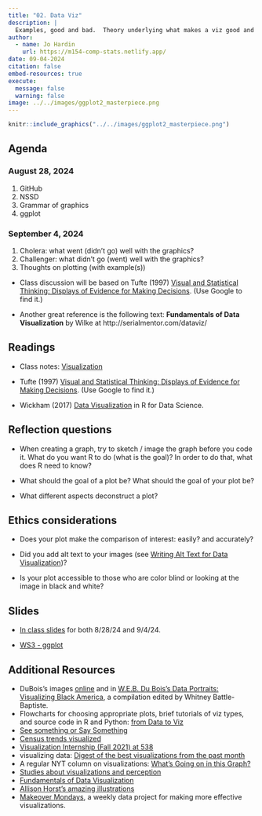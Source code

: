 ```yaml
---
title: "02. Data Viz"
description: |
  Examples, good and bad.  Theory underlying what makes a viz good and bad.  Tools to implement viz tasks.
author:
  - name: Jo Hardin
    url: https://m154-comp-stats.netlify.app/
date: 09-04-2024
citation: false
embed-resources: true
execute: 
  message: false
  warning: false
image: ../../images/ggplot2_masterpiece.png
---
```


```r
knitr::include_graphics("../../images/ggplot2_masterpiece.png")
```



## Agenda <i class="fas fa-calendar-alt"></i>

### August 28, 2024

1. GitHub
2. NSSD
3. Grammar of graphics
4. ggplot


### September 4, 2024

1. Cholera: what went (didn't go) well with the graphics?
2. Challenger: what didn't go (went) well with the graphics?
3. Thoughts on plotting (with example(s))

* Class discussion will be based on Tufte (1997) <a href = "http://www.edwardtufte.com/tufte/books_textb" target = "_blank">Visual and Statistical Thinking: Displays of Evidence for Making Decisions</a>.  (Use Google to find it.)

* Another great reference is the following text: **Fundamentals of Data Visualization** by Wilke at http://serialmentor.com/dataviz/



## Readings <i class="fas fa-book-open"></i> 

* Class notes: <a href = "https://st47s.com/Math154/Notes/02-viz.html" target= "_blank">Visualization</a>

* Tufte (1997) <a href = "http://www.edwardtufte.com/tufte/books_textb" target = "_blank">Visual and Statistical Thinking: Displays of Evidence for Making Decisions</a>.  (Use Google to find it.)

* Wickham (2017) <a href = "https://r4ds.had.co.nz/data-visualisation.html" target = "_blank">Data Visualization</a> in R for Data Science.

## Reflection questions <i class="fas fa-lightbulb"></i> 

* When creating a graph, try to sketch / image the graph before you code it.  What do you want R to do (what is the goal)?  In order to do that, what does R need to know?

* What should the goal of a plot be?  What should the goal of your plot be?

* What different aspects deconstruct a plot?

## Ethics considerations <i class="fas fa-balance-scale"></i> 

* Does your plot make the comparison of interest: easily? and accurately?

* Did you add alt text to your images (see <a href = "https://medium.com/nightingale/writing-alt-text-for-data-visualization-2a218ef43f81" target = "_blank">Writing Alt Text for Data Visualization</a>)?  

* Is your plot accessible to those who are color blind or looking at the image in black and white?

## Slides <i class="fas fa-desktop"></i>

* <a href = "https://m154-comp-stats.netlify.app/slides/2024-09-04-grammarggplot.html" target = "_blank">In class slides</a> for both 8/28/24 and 9/4/24.

* <a href = "https://m154-comp-stats.netlify.app/handout/ws3_m154_f24_tufte.pdf" target = "_blank">WS3 - ggplot</a>


## Additional Resources <i class="fas fa-laptop"></i> 

* DuBois's images <a href = "https://drawingmatter.org/w-e-b-du-bois-visionary-infographics/" target = "_blank">online</a> and in <a href = "https://bookshop.org/books/w-e-b-du-bois-s-data-portraits-visualizing-black-america/9781616897062" target = "_blank">W.E.B. Du Bois's Data Portraits: Visualizing Black America</a>, a compilation edited by Whitney Battle-Baptiste. 
* Flowcharts for choosing appropriate plots, brief tutorials of viz types, and source code in R and Python: <a href="https://www.data-to-viz.com/" target = "_blank">from Data to Viz</a>
* <a href="https://www.flickr.com/photos/walkingsf/sets/72157627140310742/" target = "_blank">See something or Say Something</a>
* <a href="http://www.census.gov/dataviz/visualizations/055/" target = "_blank">Census trends visualized</a>
* <a href="https://fivethirtyeight.com/features/were-looking-for-a-data-visualization-intern/" target = "_blank">Visualization Internship (Fall 2021) at 538</a>
* visualizing data: <a href="https://www.visualisingdata.com/2021/06/best-of-the-visualisation-web-april-2021/" target= "_blank">Digest of the best visualizations from the past month</a>
* A regular NYT column on visualizations: <a href="https://www.nytimes.com/column/whats-going-on-in-this-graph?" target = "_blank">What's Going on in this Graph?</a>
* <a href="https://medium.com/@kennelliott/39-studies-about-human-perception-in-30-minutes-4728f9e31a73" target = "_blank">Studies about visualizations and perception</a>
* <a href="http://serialmentor.com/dataviz/" target = "_blank">Fundamentals of Data Visualization</a>
* <a href = "https://allisonhorst.com/" target = "_blank">Allison Horst's amazing illustrations</a>
* <a href = "https://www.makeovermonday.co.uk/" target = "_blank">Makeover Mondays</a>, a weekly data project for making more effective visualizations.


